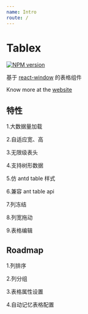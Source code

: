 ```yaml
---
name: Intro
route: /
---
```


# Tablex

[![NPM version](https://img.shields.io/npm/v/tablex.svg?style=flat)](https://npmjs.org/package/tablex)  

基于 [react-window](https://github.com/bvaughn/react-window) 的表格组件

Know more at the [website](https://nexxluo.github.io/tablex)

## 特性

1.大数据量加载

2.自适应宽、高

3.无限级表头

4.支持树形数据

5.仿 antd table 样式

6.兼容 ant table api

7.列冻结

8.列宽拖动

9.表格编辑



## Roadmap
 
1.列排序

2.列分组 

3.表格属性设置

4.自动记忆表格配置
 
